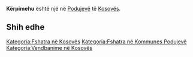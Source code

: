 {{Fshat në 
 | Emri                = Kërpimehu
 | EmriAlt                = 
 | NAME_SHORT_FORM=      
 | NAME_GENERIC=      
 | NAME_SORT_NAME_RO=      KERPIMEHU
 | FULL_NAME_RO = Kërpimehu
 | FULL_NAME_ND_RO=Kerpimehu
 | SORT_NAME_RG=KERPIMEHU
 | FULL_NAME_RG=Kërpimehu
 | FULL_NAME_ND_RG=Kerpimehu
 | SRP_NAME_SHORT_FORM=      
 | SRP_NAME_GENERIC=      
 | SRP_NAME_SORT_NAME_RO=      
 | SRP_FULL_NAME_RO = 
 | SRP_FULL_NAME_ND_RO=
 | SRP_SORT_NAME_RG=
 | SRP_FULL_NAME_RG=
 | SRP_FULL_NAME_ND_RG=
 | Emri (Rasa dhanore) = 
 | Figura              = 
 | Shteti              = Kosovo
 | Komuna              = Podujevë
 | Kodi postar         = 
 | Sipërfaqja          = 

 | Popullsia           = 

 | Regj. i popullsisë  = 
 | Dend. e popullsisë  = 
 | Faqja zyrtare       = 
 <!--- Koordinatat ----> 
 | Gjerësia            = 42.991924
 | Gjatësia            = 21.14285
 | Lartësia            = 
}}
'''Kërpimehu''' është një [[]] në [[Podujevë]] të [[Kosovës]].

<!-- == Gjeografia == -->
<!-- == Historia == -->
<!-- == Demografia == -->
== Shih edhe ==
{{Komuna Podujevë}}
{{Kosovo-Administrata-Cung}}

[[Kategoria:Fshatra në Kosovës]]
[[Kategoria:Fshatra në Kommunes Podujevë]]
[[Kategoria:Vendbanime në Kosovës]]